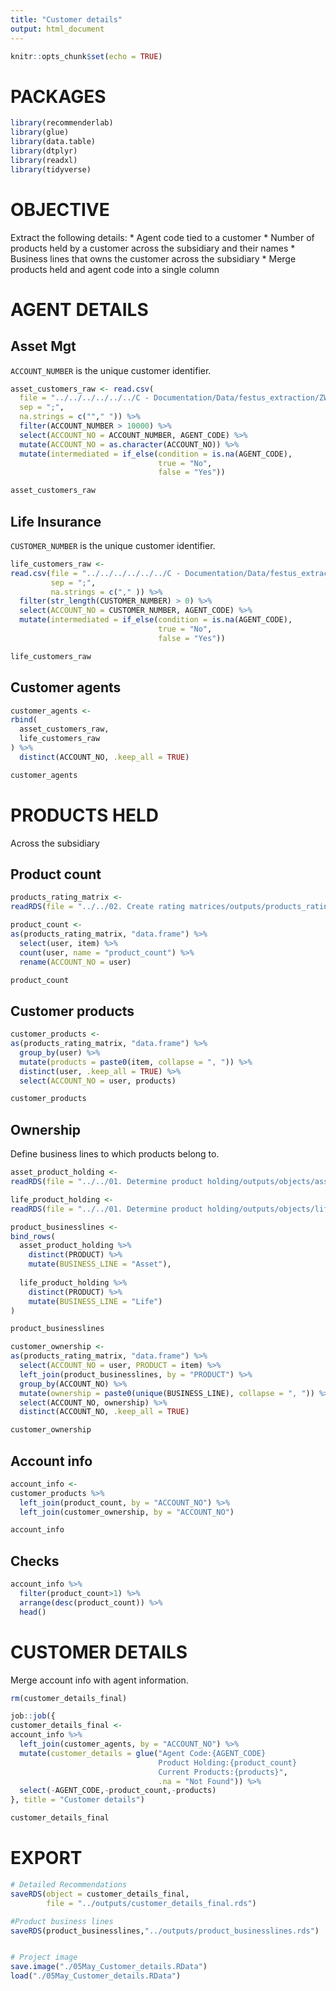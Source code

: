 ```yaml
---
title: "Customer details"
output: html_document
---
```


```r
knitr::opts_chunk$set(echo = TRUE)
```

# PACKAGES

```r
library(recommenderlab)
library(glue)
library(data.table)
library(dtplyr)
library(readxl)
library(tidyverse)
```

# OBJECTIVE

Extract the following details:
* Agent code tied to a customer
* Number of products held by a customer across the subsidiary and their names
* Business lines that owns the customer across the subsidiary
* Merge products held and agent code into a single column

# AGENT DETAILS

## Asset Mgt

`ACCOUNT_NUMBER` is the unique customer identifier.

```r
asset_customers_raw <- read.csv(
  file = "../../../../../../C - Documentation/Data/festus_extraction/ZW/customer_investment.csv", 
  sep = ";", 
  na.strings = c(""," ")) %>% 
  filter(ACCOUNT_NUMBER > 10000) %>% 
  select(ACCOUNT_NO = ACCOUNT_NUMBER, AGENT_CODE) %>% 
  mutate(ACCOUNT_NO = as.character(ACCOUNT_NO)) %>% 
  mutate(intermediated = if_else(condition = is.na(AGENT_CODE), 
                                 true = "No", 
                                 false = "Yes"))

asset_customers_raw
```

## Life Insurance

`CUSTOMER_NUMBER` is the unique customer identifier.

```r
life_customers_raw <-
read.csv(file = "../../../../../../C - Documentation/Data/festus_extraction/ZW/customer_life_insurance.oipa.csv",
         sep = ";",
         na.strings = c("," )) %>% 
  filter(str_length(CUSTOMER_NUMBER) > 0) %>% 
  select(ACCOUNT_NO = CUSTOMER_NUMBER, AGENT_CODE) %>% 
  mutate(intermediated = if_else(condition = is.na(AGENT_CODE), 
                                 true = "No", 
                                 false = "Yes"))

life_customers_raw
```

## Customer agents

```r
customer_agents <-
rbind(
  asset_customers_raw,
  life_customers_raw
) %>% 
  distinct(ACCOUNT_NO, .keep_all = TRUE)

customer_agents
```


# PRODUCTS HELD

Across the subsidiary

## Product count

```r
products_rating_matrix <-
readRDS(file = "../../02. Create rating matrices/outputs/products_rating_matrix.rds")
```


```r
product_count <-
as(products_rating_matrix, "data.frame") %>% 
  select(user, item) %>% 
  count(user, name = "product_count") %>% 
  rename(ACCOUNT_NO = user)

product_count
```

## Customer products

```r
customer_products <-
as(products_rating_matrix, "data.frame") %>% 
  group_by(user) %>% 
  mutate(products = paste0(item, collapse = ", ")) %>% 
  distinct(user, .keep_all = TRUE) %>% 
  select(ACCOUNT_NO = user, products)

customer_products
```

## Ownership

Define business lines to which products belong to.

```r
asset_product_holding <-
readRDS(file = "../../01. Determine product holding/outputs/objects/asset_product_holding.rds")

life_product_holding <-
readRDS(file = "../../01. Determine product holding/outputs/objects/life_product_holding.rds")
```


```r
product_businesslines <-
bind_rows(
  asset_product_holding %>% 
    distinct(PRODUCT) %>%
    mutate(BUSINESS_LINE = "Asset"),
  
  life_product_holding %>% 
    distinct(PRODUCT) %>% 
    mutate(BUSINESS_LINE = "Life")
)

product_businesslines
```


```r
customer_ownership <-
as(products_rating_matrix, "data.frame") %>% 
  select(ACCOUNT_NO = user, PRODUCT = item) %>% 
  left_join(product_businesslines, by = "PRODUCT") %>% 
  group_by(ACCOUNT_NO) %>% 
  mutate(ownership = paste0(unique(BUSINESS_LINE), collapse = ", ")) %>% 
  select(ACCOUNT_NO, ownership) %>% 
  distinct(ACCOUNT_NO, .keep_all = TRUE)

customer_ownership
```


## Account info

```r
account_info <-
customer_products %>% 
  left_join(product_count, by = "ACCOUNT_NO") %>% 
  left_join(customer_ownership, by = "ACCOUNT_NO")

account_info
```
## Checks

```r
account_info %>% 
  filter(product_count>1) %>% 
  arrange(desc(product_count)) %>% 
  head()
```

# CUSTOMER DETAILS

Merge account info with agent information.

```r
rm(customer_details_final)

job::job({
customer_details_final <-
account_info %>% 
  left_join(customer_agents, by = "ACCOUNT_NO") %>% 
  mutate(customer_details = glue("Agent Code:{AGENT_CODE}
                                 Product Holding:{product_count}
                                 Current Products:{products}", 
                                 .na = "Not Found")) %>% 
  select(-AGENT_CODE,-product_count,-products)
}, title = "Customer details")

customer_details_final
```


# EXPORT

```r
# Detailed Recommendations
saveRDS(object = customer_details_final, 
        file = "../outputs/customer_details_final.rds")

#Product business lines
saveRDS(product_businesslines,"../outputs/product_businesslines.rds")


# Project image
save.image("./05May_Customer_details.RData")
load("./05May_Customer_details.RData")
```



